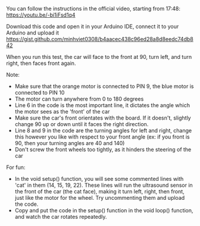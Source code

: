 You can follow the instructions in the official video, starting from 17:48: 
https://youtu.be/-bi1iFsd1q4

Download this code and open it in your Arduino IDE, connect it to your Arduino and upload it 
https://gist.github.com/minhviet0308/b4aacec438c96ed28a8d8eedc74db842

When you run this test, the car will face to the front at 90, turn left, and turn right, then faces front again.

Note: 
- Make sure that the orange motor is connected to PIN 9, the blue motor is connected to PIN 10
- The motor can turn anywhere from 0 to 180 degrees
- Line 6 in the code is the most important line, it dictates the angle which the motor sees as the 'front' of the car 
- Make sure the car's front orientates with the board. If it doesn't, slightly change 90 up or down until it faces the right direction.
- Line 8 and 9 in the code are the turning angles for left and right, change this however you like with respect to your front angle (ex: if you front is 90, then
your turning angles are 40 and 140)
- Don't screw the front wheels too tightly, as it hinders the steering of the car

For fun: 
- In the void setup() function, you will see some commented lines with 'cat' in them (14, 15, 19, 22).
These lines will run the ultrasound sensor in the front of the car (the cat face), making it turn left,
right, then front, just like the motor for the wheel. Try uncommenting them and upload the code. 
- Copy and put the code in the setup() function in the void loop() function, and watch the car rotates
repeatedly.
